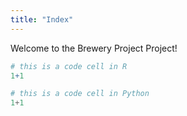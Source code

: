 ```yaml
---
title: "Index"
---
```


Welcome to the Brewery Project Project!

```r
# this is a code cell in R
1+1
```

```python
# this is a code cell in Python
1+1
```